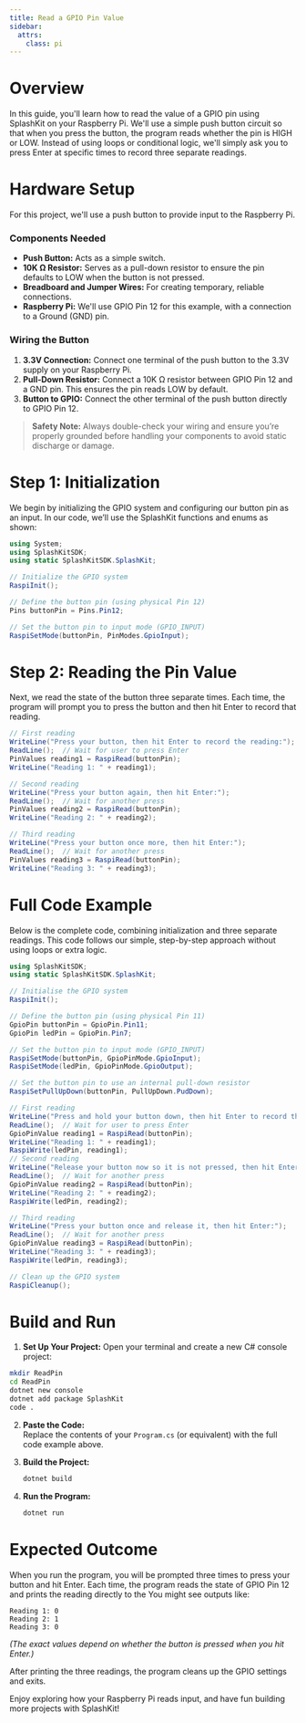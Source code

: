 ```yaml
---
title: Read a GPIO Pin Value
sidebar:
  attrs:
    class: pi
---
```



# Overview

In this guide, you'll learn how to read the value of a GPIO pin using SplashKit on your Raspberry Pi. We'll use a simple push button circuit so that when you press the button, the program reads whether the pin is HIGH or LOW. Instead of using loops or conditional logic, we'll simply ask you to press Enter at specific times to record three separate readings.

# Hardware Setup

For this project, we'll use a push button to provide input to the Raspberry Pi.

### Components Needed

- **Push Button:** Acts as a simple switch.
- **10K Ω Resistor:** Serves as a pull-down resistor to ensure the pin defaults to LOW when the button is not pressed.
- **Breadboard and Jumper Wires:** For creating temporary, reliable connections.
- **Raspberry Pi:** We'll use GPIO Pin 12 for this example, with a connection to a Ground (GND) pin.

### Wiring the Button

1. **3.3V Connection:** Connect one terminal of the push button to the 3.3V supply on your Raspberry Pi.
2. **Pull-Down Resistor:** Connect a 10K Ω resistor between GPIO Pin 12 and a GND pin. This ensures the pin reads LOW by default.
3. **Button to GPIO:** Connect the other terminal of the push button directly to GPIO Pin 12.

> **Safety Note:** Always double-check your wiring and ensure you’re properly grounded before handling your components to avoid static discharge or damage.

# Step 1: Initialization

We begin by initializing the GPIO system and configuring our button pin as an input. In our code, we’ll use the SplashKit functions and enums as shown:

```csharp
using System;
using SplashKitSDK;
using static SplashKitSDK.SplashKit;

// Initialize the GPIO system
RaspiInit();

// Define the button pin (using physical Pin 12)
Pins buttonPin = Pins.Pin12;

// Set the button pin to input mode (GPIO_INPUT)
RaspiSetMode(buttonPin, PinModes.GpioInput);
```

# Step 2: Reading the Pin Value

Next, we read the state of the button three separate times. Each time, the program will prompt you to press the button and then hit Enter to record that reading.

```csharp
// First reading
WriteLine("Press your button, then hit Enter to record the reading:");
ReadLine();  // Wait for user to press Enter
PinValues reading1 = RaspiRead(buttonPin);
WriteLine("Reading 1: " + reading1);

// Second reading
WriteLine("Press your button again, then hit Enter:");
ReadLine();  // Wait for another press
PinValues reading2 = RaspiRead(buttonPin);
WriteLine("Reading 2: " + reading2);

// Third reading
WriteLine("Press your button once more, then hit Enter:");
ReadLine();  // Wait for another press
PinValues reading3 = RaspiRead(buttonPin);
WriteLine("Reading 3: " + reading3);
```

# Full Code Example

Below is the complete code, combining initialization and three separate readings. This code follows our simple, step-by-step approach without using loops or extra logic.

<Accordion>
  <AccordionItem header="Full Code (C#)">
  
  ```csharp
  using SplashKitSDK;
using static SplashKitSDK.SplashKit;

// Initialise the GPIO system
RaspiInit();

// Define the button pin (using physical Pin 11)
GpioPin buttonPin = GpioPin.Pin11;
GpioPin ledPin = GpioPin.Pin7;

// Set the button pin to input mode (GPIO_INPUT)
RaspiSetMode(buttonPin, GpioPinMode.GpioInput);
RaspiSetMode(ledPin, GpioPinMode.GpioOutput);

// Set the button pin to use an internal pull-down resistor
RaspiSetPullUpDown(buttonPin, PullUpDown.PudDown);

// First reading
WriteLine("Press and hold your button down, then hit Enter to record the reading:");
ReadLine();  // Wait for user to press Enter
GpioPinValue reading1 = RaspiRead(buttonPin);
WriteLine("Reading 1: " + reading1);
RaspiWrite(ledPin, reading1);
// Second reading
WriteLine("Release your button now so it is not pressed, then hit Enter:");
ReadLine();  // Wait for another press
GpioPinValue reading2 = RaspiRead(buttonPin);
WriteLine("Reading 2: " + reading2);
RaspiWrite(ledPin, reading2);

// Third reading
WriteLine("Press your button once and release it, then hit Enter:");
ReadLine();  // Wait for another press
GpioPinValue reading3 = RaspiRead(buttonPin);
WriteLine("Reading 3: " + reading3);
RaspiWrite(ledPin, reading3);

// Clean up the GPIO system
RaspiCleanup();

````

</AccordionItem>
</Accordion>

# Build and Run

1. **Set Up Your Project:**
 Open your terminal and create a new C# console project:

 ```bash
 mkdir ReadPin
 cd ReadPin
 dotnet new console
 dotnet add package SplashKit
 code .
````

2. **Paste the Code:**  
   Replace the contents of your `Program.cs` (or equivalent) with the full code example above.

3. **Build the Project:**

   ```bash
   dotnet build
   ```

4. **Run the Program:**

   ```bash
   dotnet run
   ```

# Expected Outcome

When you run the program, you will be prompted three times to press your button and hit Enter. Each time, the program reads the state of GPIO Pin 12 and prints the reading directly to the You might see outputs like:

```
Reading 1: 0
Reading 2: 1
Reading 3: 0
```

_(The exact values depend on whether the button is pressed when you hit Enter.)_

After printing the three readings, the program cleans up the GPIO settings and exits.

Enjoy exploring how your Raspberry Pi reads input, and have fun building more projects with SplashKit!
